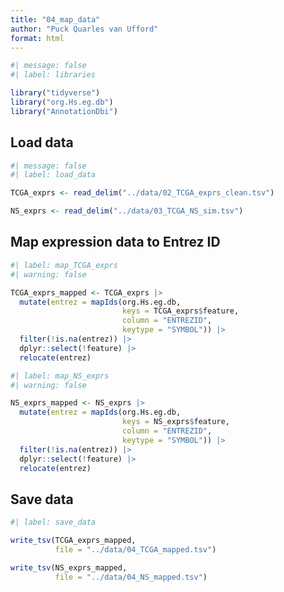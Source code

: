 ```yaml
---
title: "04_map_data"
author: "Puck Quarles van Ufford"
format: html
---
```


```r
#| message: false
#| label: libraries

library("tidyverse")
library("org.Hs.eg.db")
library("AnnotationDbi")
```

## Load data

```r
#| message: false
#| label: load_data

TCGA_exprs <- read_delim("../data/02_TCGA_exprs_clean.tsv")

NS_exprs <- read_delim("../data/03_TCGA_NS_sim.tsv")
```

## Map expression data to Entrez ID

```r
#| label: map_TCGA_exprs
#| warning: false

TCGA_exprs_mapped <- TCGA_exprs |> 
  mutate(entrez = mapIds(org.Hs.eg.db, 
                         keys = TCGA_exprs$feature,
                         column = "ENTREZID", 
                         keytype = "SYMBOL")) |>  
  filter(!is.na(entrez)) |> 
  dplyr::select(!feature) |> 
  relocate(entrez) 
```

```r
#| label: map_NS_exprs
#| warning: false

NS_exprs_mapped <- NS_exprs |> 
  mutate(entrez = mapIds(org.Hs.eg.db, 
                         keys = NS_exprs$feature,
                         column = "ENTREZID", 
                         keytype = "SYMBOL")) |>  
  filter(!is.na(entrez)) |> 
  dplyr::select(!feature) |> 
  relocate(entrez)
```

## Save data

```r
#| label: save_data

write_tsv(TCGA_exprs_mapped,
          file = "../data/04_TCGA_mapped.tsv")

write_tsv(NS_exprs_mapped,
          file = "../data/04_NS_mapped.tsv")
```

